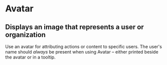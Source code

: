 

<Meta title="Atoms/Icon" component={Icon} />

# Avatar

## Displays an image that represents a user or organization

Use an avatar for attributing actions or content to specific users. The user's name should _always_ be present when using Avatar – either printed beside the avatar or in a tooltip.

<Preview>
  <Story name="Implementación" parameters={{ decorators: [withKnobs, withA11y] }}>
    <Icon icon="Alicorn" size={ select('Tamaño', ['1x', '2x', '3x', '4x', '5x'], "4x") } color={ color("Color", "#2C3357") }/>
  </Story>
</Preview>

<Props of={Icon} />


<Preview withToolbar>
  <Story name="Galería">
    <WrapGrid />
  </Story>
</Preview>